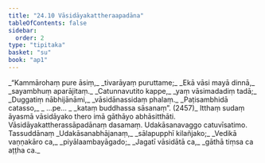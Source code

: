 ```yaml
---
title: "24.10 Vāsidāyakattheraapadāna"
tableOfContents: false
sidebar:
  order: 2
type: "tipitaka"
basket: "su"
book: "ap1"
---
```



<DynamicBreadcrumb />

<Division number="36" book="ap1">

<Paragraph number="3026" type="verses" book="ap1">
_“Kammārohaṃ pure āsiṃ,_  
_tivarāyaṃ puruttame;_  
_Ekā vāsi mayā dinnā,_  
_sayambhuṃ aparājitaṃ._  

</Paragraph>

</Division>
<Division number="37" book="ap1">

<Paragraph number="3027" type="verses" book="ap1">
_Catunnavutito kappe,_  
_yaṃ vāsimadadiṃ tadā;_  
_Duggatiṃ nābhijānāmi,_  
_vāsidānassidaṃ phalaṃ._  

</Paragraph>

</Division>
<Division number="38" book="ap1">

<Paragraph number="3028" type="verses" book="ap1">
_Paṭisambhidā catasso,_  
_ …pe… _  
_kataṃ buddhassa sāsanaṃ”. (2457)_  

</Paragraph>

<Paragraph number="3029" book="ap1">
Itthaṃ sudaṃ āyasmā vāsidāyako thero imā gāthāyo abhāsitthāti.

</Paragraph>
</Division>

<Paragraph number="3030" type="center" book="ap1">
Vāsidāyakattherassāpadānaṃ dasamaṃ.



</Paragraph>

<Paragraph number="3031" type="center" book="ap1">
Udakāsanavaggo catuvīsatimo.



</Paragraph>

<Paragraph number="3032" type="center" book="ap1">
Tassuddānaṃ


</Paragraph>

<Paragraph number="3033" type="verses" book="ap1">
_Udakāsanabhājanaṃ,_  
_sālapupphī kilañjako;_  
_Vedikā vaṇṇakāro ca,_  
_piyālaambayāgado;_  
_Jagatī vāsidātā ca,_  
_gāthā tiṃsa ca aṭṭha ca._
</Paragraph>